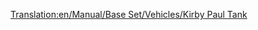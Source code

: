 [[Translation:en/Manual/Base Set/Vehicles/Kirby Paul Tank]]
{{ca/Trens|Imatge=[[File:en/Kirbypaultank.png]]
|Nom=Kirby Paul Tank
|Preu= 16.462 € (8.203 £)
|Velocitat=64 km/h (40 mph)
|Pes=47 t
|Potència=300 CV (223 kW)
|Cost-anual=1.640 € (820 £)
|Disseny=1925
|Duració=15
|Capacitat=--
|Descripció=La locomotora '''Kirby Paul Tank''' és una de les màquines disponibles quan comença el joc. És barata i té molt poca velocitat i potència, de fet, no és aconsellable per a gairebé res a no ser que comenci el joc en els primers anys des que està disponible (és millor esperar una mica i comprar una millor com la [[ca/Chaney "Jubilee"|Chaney "Jubilee"]] si està disponible). Actualitzeu-la tan aviat com pugueu. També hem de ressaltar que és una de les locomotores amb un vida operacional més curta: només 15 anys.
|Vida-real=''«Collett Pannier Tank»'', més específicament, la ''[http://en.wikipedia.org/wiki/GWR_5700_Class «GWR 5700 Class»]''.
}}